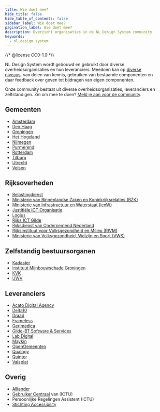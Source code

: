 ```yaml
---
title: Wie doet mee?
hide_title: false
hide_table_of_contents: false
sidebar_label: Wie doet mee?
pagination_label: Wie doet mee?
description: Overzicht organisaties in de NL Design System community
keywords:
  - nl design system
---
```


{/* @license CC0-1.0 */}

NL Design System wordt gebouwd en gebruikt door diverse overheidsorganisaties en hun leveranciers. Meedoen kan op [diverse niveaus](/handboek/organisatie/meedoen), van delen van kennis, gebruiken van bestaande componenten en daar feedback over geven tot bijdragen van eigen componenten.

Onze community bestaat uit diverse overheidsorganisaties, leveranciers en zelfstandigen. Zin om mee te doen? [Meld je aan voor de community](/community/sluit-je-aan#aanmelden).

## Gemeenten

- [Amsterdam](https://amsterdam.nl)
- [Den Haag](https://denhaag.nl)
- [Groningen](https://gemeente.groningen.nl)
- [Het Hogeland](https://hethogeland.nl)
- [Nijmegen](https://nijmegen.nl)
- [Purmerend](https://purmerend.nl)
- [Rotterdam](https://rotterdam.nl)
- [Tilburg](https://tilburg.nl)
- [Utrecht](https://utrecht.nl)
- [Velsen](https://velsen.nl)

## Rijksoverheden

- [Belastingdienst](https://belastingdienst.nl)
- [Ministerie van Binnenlandse Zaken en Koninkrijksrelaties (BZK)](https://www.rijksoverheid.nl/ministeries/ministerie-van-binnenlandse-zaken-en-koninkrijksrelaties)
- [Ministerie van Infrastructuur en Waterstaat (IenW)](https://www.rijksoverheid.nl/ministeries/ministerie-van-infrastructuur-en-waterstaat)
- [Justitiële ICT Organisatie](https://www.justitieleictorganisatie.nl)
- [Logius](https://logius.nl)
- [Rijks ICT Gilde](https://www.rijksorganisatieodi.nl/rijks-ict-gilde)
- [Rijksdienst van Ondernemend Nederland](https://rvo.nl)
- [Rijksinstituut voor Volksgezondheid en Milieu (RIVM)](https://www.rivm.nl)
- [Ministerie van Volksgezondheid, Welzijn en Sport (VWS)](https://www.rijksoverheid.nl/ministeries/ministerie-van-volksgezondheid-welzijn-en-sport)

## Zelfstandig bestuursorganen

- [Kadaster](https://www.kadaster.nl)
- [Instituut Mijnbouwschade Groningen](https://www.schadedoormijnbouw.nl)
- [KVK](https://kvk.nl)
- [UWV](https://uwv.nl)

## Leveranciers

- [Acato Digital Agency](https://acato.nl)
- [Delta10](https://delta10.nl)
- [Draad](https://draad.nl)
- [Frameless](https://frameless.io)
- [Gerimedica](https://www.gerimedica.nl)
- [Gilde-BT Software & Services](https://www.gildesoftware.nl)
- [Lab Digital](https://www.labdigital.nl)
- [Maykin](https://www.maykinmedia.nl)
- [OpenGemeenten](https://opengemeenten.nl)
- [Qualogy](https://qualogy.nl)
- [Quintor](https://quintor.nl)
- [Valsplat](https://valsplat.nl)

## Overig

- [Alliander](https://www.alliander.com)
- [Gebruiker Centraal](https://gebruikercentraal.nl) van (ICTU)
- Persoonlijke Regelingen Assistent (ICTU)
- [Stichting Accessibility](https://accessibility.nl)
